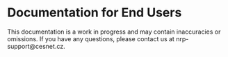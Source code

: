 
# Documentation for End Users


<Callout type="warning" emoji="⚠️">
  This documentation is a work in progress and may contain inaccuracies or omissions.
  If you have any questions, please contact us at nrp-support@cesnet.cz.
</Callout>


